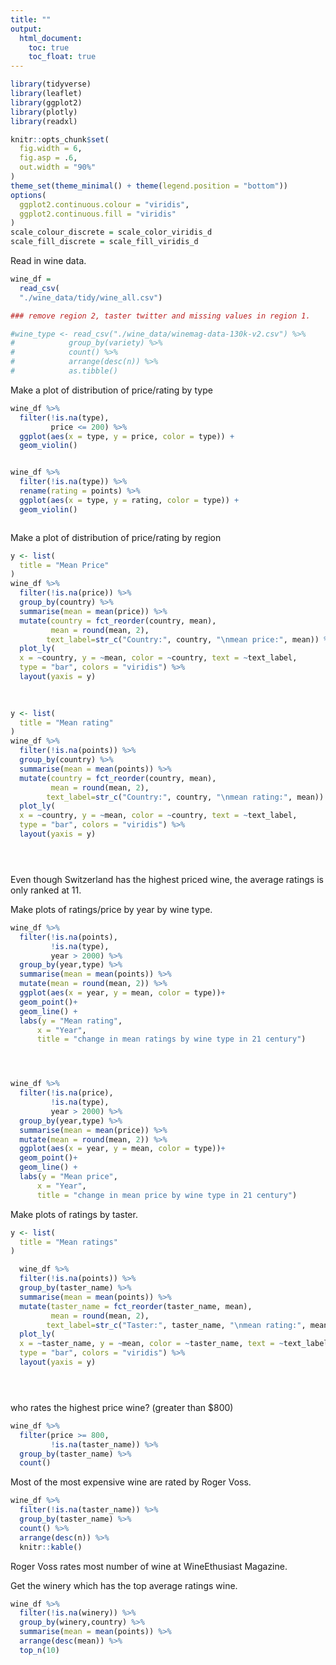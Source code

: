 ```yaml
---
title: ""
output: 
  html_document:
    toc: true
    toc_float: true
---
```


```r
library(tidyverse)
library(leaflet)
library(ggplot2)
library(plotly)
library(readxl)

knitr::opts_chunk$set(
  fig.width = 6,
  fig.asp = .6,
  out.width = "90%"
)
theme_set(theme_minimal() + theme(legend.position = "bottom"))
options(
  ggplot2.continuous.colour = "viridis",
  ggplot2.continuous.fill = "viridis"
)
scale_colour_discrete = scale_color_viridis_d
scale_fill_discrete = scale_fill_viridis_d
```


Read in wine data.


```r
wine_df = 
  read_csv(
  "./wine_data/tidy/wine_all.csv")

### remove region 2, taster twitter and missing values in region 1.

#wine_type <- read_csv("./wine_data/winemag-data-130k-v2.csv") %>% 
#            group_by(variety) %>% 
#            count() %>% 
#            arrange(desc(n)) %>% 
#            as.tibble()

```


Make a plot of distribution of price/rating by type
```r

wine_df %>% 
  filter(!is.na(type),
         price <= 200) %>% 
  ggplot(aes(x = type, y = price, color = type)) +
  geom_violin()


wine_df %>% 
  filter(!is.na(type)) %>% 
  rename(rating = points) %>% 
  ggplot(aes(x = type, y = rating, color = type)) +
  geom_violin()



```

Make a plot of distribution of price/rating by region
```r
y <- list(
  title = "Mean Price"
)
wine_df %>% 
  filter(!is.na(price)) %>% 
  group_by(country) %>% 
  summarise(mean = mean(price)) %>% 
  mutate(country = fct_reorder(country, mean),
         mean = round(mean, 2),
        text_label=str_c("Country:", country, "\nmean price:", mean)) %>% 
  plot_ly(
  x = ~country, y = ~mean, color = ~country, text = ~text_label, 
  type = "bar", colors = "viridis") %>% 
  layout(yaxis = y)
  
  

y <- list(
  title = "Mean rating"
)
wine_df %>% 
  filter(!is.na(points)) %>% 
  group_by(country) %>% 
  summarise(mean = mean(points)) %>% 
  mutate(country = fct_reorder(country, mean),
         mean = round(mean, 2),
        text_label=str_c("Country:", country, "\nmean rating:", mean)) %>% 
  plot_ly(
  x = ~country, y = ~mean, color = ~country, text = ~text_label, 
  type = "bar", colors = "viridis") %>% 
  layout(yaxis = y)





```
Even though Switzerland has the highest priced wine, the average ratings is only ranked at 11. 




Make plots of ratings/price by year by wine type. 
```r


wine_df %>% 
  filter(!is.na(points),
         !is.na(type),
         year > 2000) %>% 
  group_by(year,type) %>% 
  summarise(mean = mean(points)) %>% 
  mutate(mean = round(mean, 2)) %>% 
  ggplot(aes(x = year, y = mean, color = type))+
  geom_point()+
  geom_line() +
  labs(y = "Mean rating",
      x = "Year",
      title = "change in mean ratings by wine type in 21 century")




wine_df %>% 
  filter(!is.na(price),
         !is.na(type),
         year > 2000) %>% 
  group_by(year,type) %>% 
  summarise(mean = mean(price)) %>% 
  mutate(mean = round(mean, 2)) %>% 
  ggplot(aes(x = year, y = mean, color = type))+
  geom_point()+
  geom_line() +
  labs(y = "Mean price",
      x = "Year",
      title = "change in mean price by wine type in 21 century")
```


Make plots of ratings by taster.
```r

y <- list(
  title = "Mean ratings"
)

  wine_df %>% 
  filter(!is.na(points)) %>% 
  group_by(taster_name) %>% 
  summarise(mean = mean(points)) %>% 
  mutate(taster_name = fct_reorder(taster_name, mean),
         mean = round(mean, 2),
        text_label=str_c("Taster:", taster_name, "\nmean rating:", mean)) %>% 
  plot_ly(
  x = ~taster_name, y = ~mean, color = ~taster_name, text = ~text_label, 
  type = "bar", colors = "viridis") %>% 
  layout(yaxis = y) 





```


who rates the highest price wine? (greater than $800)

```r

wine_df %>% 
  filter(price >= 800,
         !is.na(taster_name)) %>% 
  group_by(taster_name) %>% 
  count()


```
Most of the most expensive wine are rated by Roger Voss.



```r
wine_df %>% 
  filter(!is.na(taster_name)) %>% 
  group_by(taster_name) %>% 
  count() %>% 
  arrange(desc(n)) %>% 
  knitr::kable()

```

Roger Voss rates most number of wine at WineEthusiast Magazine. 


Get the winery which has the top average ratings wine. 

```r

wine_df %>% 
  filter(!is.na(winery)) %>% 
  group_by(winery,country) %>% 
  summarise(mean = mean(points)) %>% 
  arrange(desc(mean)) %>% 
  top_n(10)


```

